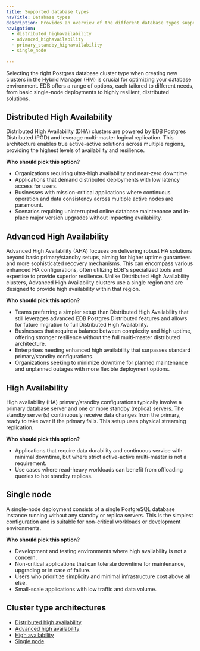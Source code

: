 ```yaml
---
title: Supported database types
navTitle: Database types
description: Provides an overview of the different database types supported by Hybrid Manager, including their key characteristics and use cases.
navigation:
  - distributed_highavailability
  - advanced_highavailability
  - primary_standby_highavailability
  - single_node
  
---
```


Selecting the right Postgres database cluster type when creating new clusters in the Hybrid Manager (HM) is crucial for optimizing your database environment. EDB offers a range of options, each tailored to different needs, from basic single-node deployments to highly resilient, distributed solutions.

## Distributed High Availability

Distributed High Availability (DHA) clusters are powered by EDB Postgres Distributed (PGD) and leverage multi-master logical replication. This architecture enables true active-active solutions across multiple regions, providing the highest levels of availability and resilience.

**Who should pick this option?**

- Organizations requiring ultra-high availability and near-zero downtime.
- Applications that demand distributed deployments with low latency access for users.
- Businesses with mission-critical applications where continuous operation and data consistency across multiple active nodes are paramount.
- Scenarios requiring uninterrupted online database maintenance and in-place major version upgrades without impacting availability.

## Advanced High Availability

Advanced High Availability (AHA) focuses on delivering robust HA solutions beyond basic primary/standby setups, aiming for higher uptime guarantees and more sophisticated recovery mechanisms. This can encompass various enhanced HA configurations, often utilizing EDB's specialized tools and expertise to provide superior resilience. Unlike Distributed High Availability clusters, Advanced High Availability clusters use a single region and are designed to provide high availability within that region.

**Who should pick this option?**

- Teams preferring a simpler setup than Distributed High Availability that still leverages advanced EDB Postgres Distributed features and allows for future migration to full Distributed High Availability.
- Businesses that require a balance between complexity and high uptime, offering stronger resilience without the full multi-master distributed architecture.
- Enterprises needing enhanced high availability that surpasses standard primary/standby configurations.
- Organizations seeking to minimize downtime for planned maintenance and unplanned outages with more flexible deployment options.

## High Availability 

High availability (HA) primary/standby configurations typically involve a primary database server and one or more standby (replica) servers. The standby server(s) continuously receive data changes from the primary, ready to take over if the primary fails. This setup uses physical streaming replication.

**Who should pick this option?**

- Applications that require data durability and continuous service with minimal downtime, but where strict active-active multi-master is not a requirement.
- Use cases where read-heavy workloads can benefit from offloading queries to hot standby replicas.

## Single node

A single-node deployment consists of a single PostgreSQL database instance running without any standby or replica servers. This is the simplest configuration and is suitable for non-critical workloads or development environments.

**Who should pick this option?**

- Development and testing environments where high availability is not a concern.
- Non-critical applications that can tolerate downtime for maintenance, upgrading or in case of failure.
- Users who prioritize simplicity and minimal infrastructure cost above all else.
- Small-scale applications with low traffic and data volume.

## Cluster type architectures

-   [Distributed high availability](distributed_highavailability.mdx)
-   [Advanced high availability](advanced_highavailability.mdx)
-   [High availability](primary_standby_highavailability.mdx)
-   [Single node](single_node.mdx)
